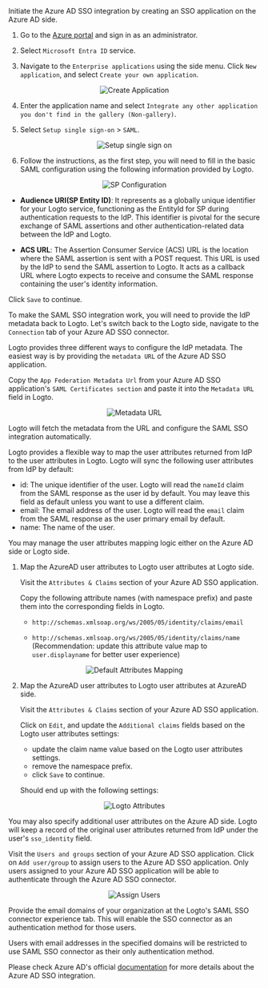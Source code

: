 

<Step index={0} title="Create an Azure AD SSO application">
Initiate the Azure AD SSO integration by creating an SSO application on the Azure AD side.

1. Go to the [Azure portal](https://portal.azure.com/) and sign in as an administrator.

2. Select `Microsoft Entra ID` service.

3. Navigate to the `Enterprise applications` using the side menu. Click `New application`, and select `Create your own application`.

<center>
  <img src={createApplication} alt="Create Application" />
</center>

4. Enter the application name and select `Integrate any other application you don't find in the gallery (Non-gallery)`.

5. Select `Setup single sign-on` > `SAML`.

<center>
  <img src={setupSso} alt="Setup single sign on" />
</center>

6. Follow the instructions, as the first step, you will need to fill in the basic SAML configuration using the following information provided by Logto.

<center>
  <img src={spConfig} alt="SP Configuration" />
</center>

<SsoSamlSpMetadata />

- **Audience URI(SP Entity ID)**: It represents as a globally unique identifier for your Logto service, functioning as the EntityId for SP during authentication requests to the IdP. This identifier is pivotal for the secure exchange of SAML assertions and other authentication-related data between the IdP and Logto.

- **ACS URL**: The Assertion Consumer Service (ACS) URL is the location where the SAML assertion is sent with a POST request. This URL is used by the IdP to send the SAML assertion to Logto. It acts as a callback URL where Logto expects to receive and consume the SAML response containing the user's identity information.

Click `Save` to continue.

</Step>

<Step index={1} title="Configure SAML SSO at Logto">

To make the SAML SSO integration work, you will need to provide the IdP metadata back to Logto. Let's switch back to the Logto side, navigate to the `Connection` tab of your Azure AD SSO connector.

Logto provides three different ways to configure the IdP metadata. The easiest way is by providing the `metadata URL` of the Azure AD SSO application.

Copy the `App Federation Metadata Url` from your Azure AD SSO application's `SAML Certificates section` and paste it into the `Metadata URL` field in Logto.

<center>
  <img src={metadataUrl} alt="Metadata URL" />
</center>

Logto will fetch the metadata from the URL and configure the SAML SSO integration automatically.

</Step>

<Step index={2} title="Configure user attributes mapping">

Logto provides a flexible way to map the user attributes returned from IdP to the user attributes in Logto. Logto will sync the following user attributes from IdP by default:

- id: The unique identifier of the user. Logto will read the `nameId` claim from the SAML response as the user id by default. You may leave this field as default unless you want to use a different claim.
- email: The email address of the user. Logto will read the `email` claim from the SAML response as the user primary email by default.
- name: The name of the user.

You may manage the user attributes mapping logic either on the Azure AD side or Logto side.

1. Map the AzureAD user attributes to Logto user attributes at Logto side.

   Visit the `Attributes & Claims` section of your Azure AD SSO application.

   Copy the following attribute names (with namespace prefix) and paste them into the corresponding fields in Logto.

   - `http://schemas.xmlsoap.org/ws/2005/05/identity/claims/email`

   - `http://schemas.xmlsoap.org/ws/2005/05/identity/claims/name` (Recommendation: update this attribute value map to `user.displayname` for better user experience)

<center>
  <img src={defaultAttributesMapping} alt="Default Attributes Mapping" />
</center>

2. Map the AzureAD user attributes to Logto user attributes at AzureAD side.

   Visit the `Attributes & Claims` section of your Azure AD SSO application.

   Click on `Edit`, and update the `Additional claims` fields based on the Logto user attributes settings:

   - update the claim name value based on the Logto user attributes settings.
   - remove the namespace prefix.
   - click `Save` to continue.

   Should end up with the following settings:

<center>
  <img src={logtoAttributes} alt="Logto Attributes" />
</center>

You may also specify additional user attributes on the Azure AD side. Logto will keep a record of the original user attributes returned from IdP under the user's `sso_identity` field.

</Step>

<Step index={3} title="Assign users to the Azure AD SSO application">

Visit the `Users and groups` section of your Azure AD SSO application. Click on `Add user/group` to assign users to the Azure AD SSO application. Only users assigned to your Azure AD SSO application will be able to authenticate through the Azure AD SSO connector.

<center>
  <img src={assignUsers} alt="Assign Users" />
</center>

</Step>

<Step index={4} title="Set email domains and enable the SSO connector">

Provide the email domains of your organization at the Logto's SAML SSO connector experience tab. This will enable the SSO connector as an authentication method for those users.

Users with email addresses in the specified domains will be restricted to use SAML SSO connector as their only authentication method.

</Step>

Please check Azure AD's official [documentation](https://learn.microsoft.com/en-us/entra/identity/enterprise-apps/add-application-portal-setup-sso) for more details about the Azure AD SSO integration.

